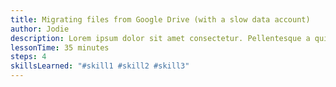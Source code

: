 ```yaml
---
title: Migrating files from Google Drive (with a slow data account)
author: Jodie
description: Lorem ipsum dolor sit amet consectetur. Pellentesque a quis mauris tempus tortor aliquet arcu eu. A mauris urna duis euismod.
lessonTime: 35 minutes
steps: 4
skillsLearned: "#skill1 #skill2 #skill3"
---
```


<LessonStep
   step="1" 
   title="ADD TITLE"
   description="Step description here."
   embedURL="https://www.youtube.com/embed/lE6RYpe9IT0?si=73rcqCe79hdufTfT"
/>

<LessonStep
  step="2"
  title="ADD TITLE"
  description="Another step description here."
  embedURL="https://www.youtube.com/embed/ANOTHER_VIDEO_ID"
/>

<LessonStep
  step="3"
  title="ADD TITLE"
  description="Another step description here."
  embedURL="https://www.youtube.com/embed/ANOTHER_VIDEO_ID"
/>

<LessonStep
  step="4"
  title="ADD TITLE"
  description="Another step description here."
  embedURL="https://www.youtube.com/embed/ANOTHER_VIDEO_ID"
/>
